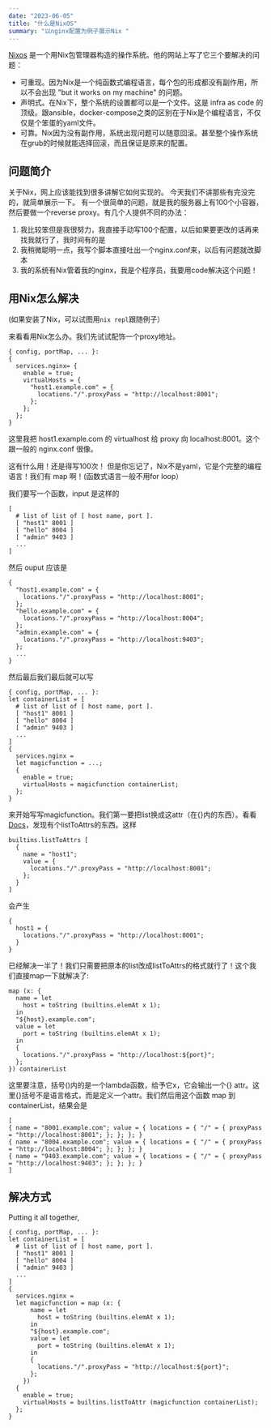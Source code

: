```yaml
---
date: "2023-06-05"
title: "什么是NixOS"
summary: "以nginx配置为例子展示Nix "
---
```


[Nixos](https://nixos.org/) 是一个用Nix包管理器构造的操作系统。他的网站上写了它三个要解决的问题：
- 可重现。因为Nix是一个纯函数式编程语言，每个包的形成都没有副作用，所以不会出现 "but it works on my machine" 的问题。
- 声明式。在Nix下，整个系统的设置都可以是一个文件。这是 infra as code 的顶级。跟ansible，docker-compose之类的区别在于Nix是个编程语言，不仅仅是个笨蛋的yaml文件。
- 可靠。Nix因为没有副作用，系统出现问题可以随意回滚。甚至整个操作系统在grub的时候就能选择回滚，而且保证是原来的配置。

## 问题简介

关于Nix，网上应该能找到很多讲解它如何实现的。
今天我们不讲那些有完没完的，就简单展示一下。
有一个很简单的问题，就是我的服务器上有100个小容器，然后要做一个reverse proxy。有几个人提供不同的办法：
1. 我比较笨但是我很努力，我直接手动写100个配置，以后如果要更改的话再来找我就行了，我时间有的是
2. 我稍微聪明一点，我写个脚本直接吐出一个nginx.conf来，以后有问题就改脚本
3. 我的系统有Nix管着我的nginx，我是个程序员，我要用code解决这个问题！

## 用Nix怎么解决
(如果安装了Nix，可以试图用`nix repl`跟随例子）

来看看用Nix怎么办。我们先试试配饰一个proxy地址。
```
{ config, portMap, ... }:
{
  services.nginx= {
    enable = true;
    virtualHosts = {
      "host1.example.com" = {
        locations."/".proxyPass = "http://localhost:8001";
      };
    };
  };
}
```
这里我把 host1.example.com 的 virtualhost 给 proxy 向 localhost:8001。这个跟一般的 nginx.conf 很像。

这有什么用！还是得写100次！
但是你忘记了，Nix不是yaml，它是个完整的编程语言！我们有 map 啊！(函数式语言一般不用for loop）

我们要写一个函数，input 是这样的
```
[
  # list of list of [ host name, port ].
  [ "host1" 8001 ]
  [ "hello" 8004 ]
  [ "admin" 9403 ]
  ...
]
```
然后 ouput 应该是
```
{
  "host1.example.com" = {
    locations."/".proxyPass = "http://localhost:8001";
  };
  "hello.example.com" = {
    locations."/".proxyPass = "http://localhost:8004";
  };
  "admin.example.com" = {
    locations."/".proxyPass = "http://localhost:9403";
  };
  ...
}
```
然后最后我们最后就可以写

```
{ config, portMap, ... }:
let containerList = [
  # list of list of [ host name, port ].
  [ "host1" 8001 ]
  [ "hello" 8004 ]
  [ "admin" 9403 ]
  ...
]
{
  services.nginx =
  let magicfunction = ...;
  {
    enable = true;
    virtualHosts = magicfunction containerList;
  };
}
```

来开始写写magicfunction。我们第一要把list换成这attr（在{}内的东西）。看看[Docs](https://nixos.org/manual/nix/stable/language/builtins.html)，发现有个listToAttrs的东西。这样
```
builtins.listToAttrs [ 
  { 
    name = "host1";
    value = {
      locations."/".proxyPass = "http://localhost:8001";
    };
  } 
]
```
会产生
```
{
  host1 = {
    locations."/".proxyPass = "http://localhost:8001";
  }
}
```
已经解决一半了！我们只需要把原本的list改成listToAttrs的格式就行了！这个我们直接map一下就解决了:
```
map (x: {
  name = let
    host = toString (builtins.elemAt x 1);
  in
  "${host}.example.com";
  value = let
    port = toString (builtins.elemAt x 1);
  in
  {
    locations."/".proxyPass = "http://localhost:${port}";
  };
}) containerList
```
这里要注意，括号()内的是一个lambda函数，给予它x，它会输出一个{} attr。这里{}括号不是语言格式，而是定义一个attr。我们然后用这个函数 map 到 containerList，结果会是
```
[
{ name = "8001.example.com"; value = { locations = { "/" = { proxyPass = "http://localhost:8001"; }; }; }; }
{ name = "8004.example.com"; value = { locations = { "/" = { proxyPass = "http://localhost:8004"; }; }; }; }
{ name = "9403.example.com"; value = { locations = { "/" = { proxyPass = "http://localhost:9403"; }; }; }; }
]
```

## 解决方式
Putting it all together,
```
{ config, portMap, ... }:
let containerList = [
  # list of list of [ host name, port ].
  [ "host1" 8001 ]
  [ "hello" 8004 ]
  [ "admin" 9403 ]
  ...
]
{
  services.nginx =
  let magicfunction = map (x: {
      name = let
        host = toString (builtins.elemAt x 1);
      in
      "${host}.example.com";
      value = let
        port = toString (builtins.elemAt x 1);
      in
      {
        locations."/".proxyPass = "http://localhost:${port}";
      };
    })
  {
    enable = true;
    virtualHosts = builtins.listToAttr (magicfunction containerList);
  };
}
```

